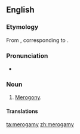 ==English==

===Etymology===
From {{etyl|fr|en}} {{m|fr|mérogamie}}, corresponding to {{confix|mero|gamy|lang=en}}.

===Pronunciation===
* {{IPA|/mɪˈɹɒɡəmi/|lang=en}}

===Noun===
{{en-noun|-}}

# {{lb|en|biology}} [[merogony|Merogony]].

====Translations====
{{trans-see|merogony}}

[[ta:merogamy]]
[[zh:merogamy]]